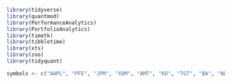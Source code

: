 

```r
library(tidyverse)
library(quantmod)
library(PerformanceAnalytics)
library(PortfolioAnalytics)
library(timetk)
library(tibbletime)
library(xts)
library(zoo)
library(tidyquant)
```


```r
symbols <- c("AAPL", "PFE", "JPM", "XOM", "AMT", "KO", "TGT", "BA", "NEM", "EXC", "DIS")



```

